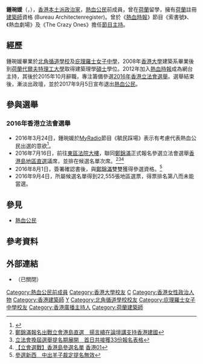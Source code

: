 {{Infobox_officeholder
| name = 鍾琬媛<br>Bonix Chung Yuen-wun
| sex = 女
| image= Bonix Cheung 2016 vote.jpg
| imagesize = 200px
| birth_date = {{birth date and age|1986|11|3}}
| birth_place = {{HKG-1959}}
| nationality= {{BNO}}<br>{{CNHK}}
| residence = {{HKG}}
| party = {{無黨籍}}
| otherparty = {{CIP}}（2012年－2017年9月5日）
| alma_mater=[[北角循道學校|北角循道學校]]<br>[[庇理羅士女子中學|庇理羅士女子中學]]<br>[[香港大學|香港大學]]建築系文學士<br>[[代爾夫特理工大學|代爾夫特理工大學]]建築理學碩士
}}

'''鍾琬媛'''（{{lang-en|Bonix Chung Yuen-wun}}，{{bd|1986年|11月3日|CatIdx=C鍾}}），[[香港|香港]][[本土派_(香港)|本土派]][[政治家|政治家]]，[[熱血公民|熱血公民]]前成員，曾在[[荷蘭|荷蘭]]留學，擁有[[荷蘭|荷蘭]]註冊[[建築師|建築師]]資格 (Bureau Architectenregister)。曾於《[[熱血時報|熱血時報]]》節目《索書號》、《熱血劇場》及《The Crazy Ones》擔任[[節目主持|節目主持]]。

==經歷==
鍾琬媛畢業於[[北角循道學校|北角循道學校]]及[[庇理羅士女子中學|庇理羅士女子中學]]，2008年[[香港大學|香港大學]]建築系畢業後到[[荷蘭|荷蘭]][[代爾夫特理工大學|代爾夫特理工大學]]取得建築理學[[碩士|碩士]]學位。2012年加入[[熱血時報|熱血時報]]成為網台主持，其後於2015年10月辭職，專注籌備參選[[2016年香港立法會選舉|2016年香港立法會選舉]]。選舉結束後，漸淡出政壇，並於2017年9月5日宣布退出[[熱血公民|熱血公民]]。

== 參與選舉 ==
=== 2016年香港立法會選舉 ===
{{see also|2016年香港立法會選舉}}
*2016年3月24日，鍾琬媛於[[MyRadio|MyRadio]]節目《毓民踩場》表示有考慮代表熱血公民出選的意欲<ref>{{youtube|uCGnlAwMk4o|黃毓民 毓民踩場 160324 ep776 p1 of 6 毓民踩場 型男索女版 2.0}}</ref>。
*2016年7月16日，前往[[東區法院大樓|東區法院大樓]]，聯同[[鄭錦滿|鄭錦滿]]正式報名參選立法會選舉[[香港島選區|香港島]][[地區直選_(香港)|地區直選]]議席，並排在候選名單次席。<ref>[http://www.passiontimes.hk/article/07-16-2016/31648 鄭錦滿報名出戰立會港島直選　揚言續在論壇講支持香港建國]</ref><ref>[http://www.passiontimes.hk/article/07-16-2016/31658 立法會換屆選舉提名期展開　首日共接獲33份報名表格]</ref><ref>[http://www.hk01.com/%E7%AB%8B%E6%B3%95%E6%9C%83%E9%81%B8%E8%88%89/31928/-%E7%AB%8B%E6%9C%83%E9%81%B8%E6%88%B0-%E9%A6%99%E6%B8%AF%E5%B3%B6%E5%8F%83%E9%81%B8%E5%90%8D%E5%96%AE 【立會選戰】香港島參選名單] [[香港01|香港01]]</ref>
*2016年8月1日，簽署確認書後，與[[鄭錦滿|鄭錦滿]]雙雙獲得參選資格。<ref>[https://hk.news.yahoo.com/%E5%8F%83%E9%81%B8%E6%96%B0%E8%A5%BF-%E4%B8%AD%E5%87%BA%E7%BE%8A%E5%AD%90%E8%A3%81%E5%AE%9A%E6%8F%90%E5%90%8D%E7%84%A1%E6%95%88-122614591.html 參選新西　中出羊子裁定提名無效]</ref>
*2016年9月4日，所屬候選名單得到22,555張地區選票，得票排名第八而未能當選。

== 參見 ==
* [[熱血公民|熱血公民]]

== 參考資料 ==
{{reflist}}

==外部連結==
{{commonscat|Bonix Chung Yuen-wun}}
*{{facebook|Bonix-Chung-鍾琬媛-872437336218535|Bonix Chung 鍾琬媛}}{{dead link}}（已關閉）

[[Category:熱血公民前成員|Category:熱血公民前成員]]
[[Category:香港大學校友|Category:香港大學校友]]
[[Category:台夫特理工大學校友|C]]
[[Category:香港女性政治人物|Category:香港女性政治人物]]
[[Category:香港建築師|Category:香港建築師]]
[[Category:鍾姓|Y]]
[[Category:北角循道學校校友|Category:北角循道學校校友]]
[[Category:庇理羅士女子中學校友|Category:庇理羅士女子中學校友]]
[[Category:香港廣播主持人|Category:香港廣播主持人]]
[[Category:荷蘭建築師|Category:荷蘭建築師]]